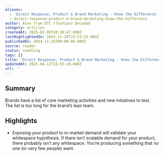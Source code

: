 ```yaml
---
aliases:
  - 'Direct Response, Product & Brand Marketing - Know the Difference'
  - direct-response-product-&-brand-marketing-know-the-difference
author: Alex from DTC (fashion) Decoded
category: articles
createdAt: 2025-02-09T20:38:47.000Z
lastHighlightedOn: 2024-11-26T22:53:25.964Z
publishedOn: 2024-11-26T00:00:00.000Z
source: reader
status: seedling
tags: []
title: 'Direct Response, Product & Brand Marketing - Know the Difference'
updatedAt: 2025-04-12T15:55:18.000Z
url: ''
---
```

## Summary

Brands have a list of core marketing activities and new initiatives to test. The list is too long for the brand’s lean team.

## Highlights

- Exposing your product to in-market demand will validate your whitespace hypothesis. If there isn’t scalable demand for your product, there probably isn’t any whitespace. You’re producing something that no one (or very few people) want.
